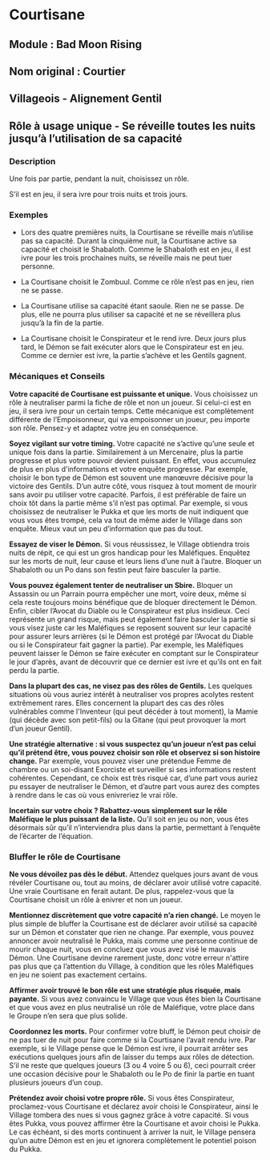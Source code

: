 # Courtisane

## Module : Bad Moon Rising

## Nom original : Courtier

## Villageois - Alignement Gentil

## Rôle à usage unique - Se réveille toutes les nuits jusqu’à l’utilisation de sa capacité

### Description

Une fois par partie, pendant la nuit, choisissez un rôle.

S’il est en jeu, il sera ivre pour trois nuits et trois jours.

### Exemples

- Lors des quatre premières nuits, la Courtisane se réveille mais n’utilise pas sa capacité. Durant la cinquième nuit, la Courtisane active sa capacité et choisit le Shabaloth. Comme le Shabaloth est en jeu, il est ivre pour les trois prochaines nuits, se réveille mais ne peut tuer personne.

- La Courtisane choisit le Zombuul. Comme ce rôle n’est pas en jeu, rien ne se passe.

- La Courtisane utilise sa capacité étant saoule. Rien ne se passe. De plus, elle ne pourra plus utiliser sa capacité et ne se réveillera plus jusqu’à la fin de la partie.

- La Courtisane choisit le Conspirateur et le rend ivre. Deux jours plus tard, le Démon se fait exécuter alors que le Conspirateur est en jeu. Comme ce dernier est ivre, la partie s’achève et les Gentils gagnent.

### Mécaniques et Conseils

**Votre capacité de Courtisane est puissante et unique.** Vous choisissez un rôle à neutraliser parmi la fiche de rôle et non un joueur. Si celui-ci est en jeu, il sera ivre pour un certain temps. Cette mécanique est complètement différente de l’Empoisonneur, qui va empoisonner un joueur, peu importe son rôle. Pensez-y et adaptez votre jeu en conséquence.

**Soyez vigilant sur votre timing.** Votre capacité ne s’active qu’une seule et unique fois dans la partie. Similairement à un Mercenaire, plus la partie progresse et plus votre pouvoir devient puissant. En effet, vous accumulez de plus en plus d'informations et votre enquête progresse. Par exemple, choisir le bon type de Démon est souvent une manœuvre décisive pour la victoire des Gentils. D’un autre côté, vous risquez à tout moment de mourir sans avoir pu utiliser votre capacité. Parfois, il est préférable de faire un choix tôt dans la partie même s’il n’est pas optimal. Par exemple, si vous choisissez de neutraliser le Pukka et que les morts de nuit indiquent que vous vous êtes trompé, cela va tout de même aider le Village dans son enquête. Mieux vaut un peu d’information que pas du tout.

**Essayez de viser le Démon.** Si vous réussissez, le Village obtiendra trois nuits de répit, ce qui est un gros handicap pour les Maléfiques. Enquêtez sur les morts de nuit, leur cause et leurs liens d’une nuit à l’autre. Bloquer un Shabaloth ou un Po dans son festin peut faire basculer la partie.

**Vous pouvez également tenter de neutraliser un Sbire.** Bloquer un Assassin ou un Parrain pourra empêcher une mort, voire deux, même si cela reste toujours moins bénéfique que de bloquer directement le Démon. Enfin, cibler l’Avocat du Diable ou le Conspirateur est plus insidieux. Ceci représente un grand risque, mais peut également faire basculer la partie si vous visez juste car les Maléfiques se reposent souvent sur leur capacité pour assurer leurs arrières (si le Démon est protégé par l’Avocat du Diable ou si le Conspirateur fait gagner la partie). Par exemple, les Maléfiques peuvent laisser le Démon se faire exécuter en comptant sur le Conspirateur le jour d’après, avant de découvrir que ce dernier est ivre et qu’ils ont en fait perdu la partie.

**Dans la plupart des cas, ne visez pas des rôles de Gentils.** Les quelques situations où vous auriez intérêt à neutraliser vos propres acolytes restent extrêmement rares. Elles concernent la plupart des cas des rôles vulnérables comme l'Inventeur (qui peut décéder à tout moment), la Mamie (qui décède avec son petit-fils) ou la Gitane (qui peut provoquer la mort d’un joueur Gentil).

**Une stratégie alternative : si vous suspectez qu’un joueur n’est pas celui qu’il prétend être, vous pouvez choisir son rôle et observez si son histoire change.** Par exemple, vous pouvez viser une prétendue Femme de chambre ou un soi-disant Exorciste et surveiller si ses informations restent cohérentes. Cependant, ce choix est très risqué car, d’une part vous auriez pu essayer de neutraliser le Démon, et d’autre part vous aurez des comptes à rendre dans le cas où vous enivreriez le vrai rôle.

**Incertain sur votre choix ? Rabattez-vous simplement sur le rôle Maléfique le plus puissant de la liste.** Qu’il soit en jeu ou non, vous êtes désormais sûr qu’il n’interviendra plus dans la partie, permettant à l’enquête de l’écarter de l’équation.

### Bluffer le rôle de Courtisane

**Ne vous dévoilez pas dès le début.** Attendez quelques jours avant de vous révéler Courtisane ou, tout au moins, de déclarer avoir utilisé votre capacité. Une vraie Courtisane en ferait autant. De plus, rappelez-vous que la Courtisane choisit un rôle à enivrer et non un joueur.

**Mentionnez discrètement que votre capacité n’a rien changé.** Le moyen le plus simple de bluffer la Courtisane est de déclarer avoir utilisé sa capacité sur un Démon et constater que rien ne change. Par exemple, vous pouvez annoncer avoir neutralisé le Pukka, mais comme une personne continue de mourir chaque nuit, vous en concluez que vous avez visé le mauvais Démon. Une Courtisane devine rarement juste, donc votre erreur n'attire pas plus que ça l’attention du Village, à condition que les rôles Maléfiques en jeu ne soient pas exactement certains.

**Affirmer avoir trouvé le bon rôle est une stratégie plus risquée, mais payante.** Si vous avez convaincu le Village que vous êtes bien la Courtisane et que vous avez en plus neutralisé un rôle de Maléfique, votre place dans le Groupe n’en sera que plus solide.

**Coordonnez les morts.** Pour confirmer votre bluff, le Démon peut choisir de ne pas tuer de nuit pour faire comme si la Courtisane l’avait rendu ivre. Par exemple, si le Village pense que le Démon est ivre, il pourrait arrêter ses exécutions quelques jours afin de laisser du temps aux rôles de détection. S’il ne reste que quelques joueurs (3 ou 4 voire 5 ou 6), ceci pourrait créer une occasion décisive pour le Shabaloth ou le Po de finir la partie en tuant plusieurs joueurs d’un coup.

**Prétendez avoir choisi votre propre rôle.** Si vous êtes Conspirateur, proclamez-vous Courtisane et déclarez avoir choisi le Conspirateur, ainsi le Village tombera des nues si vous gagnez grâce à votre capacité. Si vous êtes Pukka, vous pouvez affirmer être la Courtisane et avoir choisi le Pukka. Le cas échéant, si des morts continuent à arriver la nuit, le Village pensera qu’un autre Démon est en jeu et ignorera complètement le potentiel poison du Pukka.


